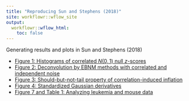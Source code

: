 ```yaml
---
title: "Reproducing Sun and Stephens (2018)"
site: workflowr::wflow_site
output:
  workflowr::wflow_html:
    toc: false
---
```


Generating results and plots in Sun and Stephens (2018)

* [Figure 1: Histograms of correlated $N(0,1)$ null $z$-scores](cashr_paper_fig_corN01.html)
* [Figure 2: Deconvolution by EBNM methods with correlated and independent noise](cashr_paper_fig_deconv.html)
* [Figure 3: Should-but-not-tail property of correlation-induced inflation](cashr_paper_fig_shoulder.html)
* [Figure 4: Standardized Gaussian derivatives](cashr_paper_fig_stdGD.html)
* [Figure 7 and Table 1: Analyzing leukemia and mouse data](cashr_paper_fig_leukmouse.html)
